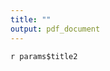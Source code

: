```yaml
---
title: ""
output: pdf_document
---
```


`r params$title2`
\begin{enumerate}
	\item \quad	`r params$NLat2`
	\item	\quad `r params$SLat2`
  \item	\quad `r params$WLon2`
  \item	\quad `r params$ELon2`
\end{enumerate}
